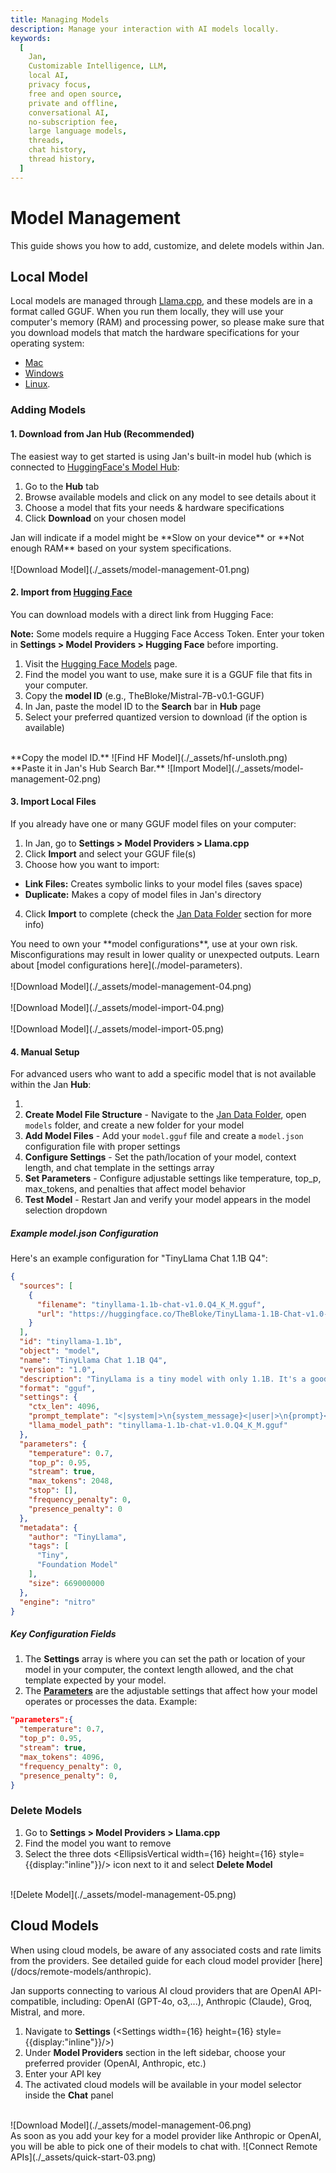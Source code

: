 ```yaml
---
title: Managing Models
description: Manage your interaction with AI models locally.
keywords:
  [
    Jan,
    Customizable Intelligence, LLM,
    local AI,
    privacy focus,
    free and open source,
    private and offline,
    conversational AI,
    no-subscription fee,
    large language models,
    threads,
    chat history,
    thread history,
  ]
---
```



# Model Management

This guide shows you how to add, customize, and delete models within Jan.

## Local Model

Local models are managed through [Llama.cpp](https://github.com/ggerganov/llama.cpp), and these models are in a
format called GGUF. When you run them locally, they will use your computer's memory (RAM) and processing power, so
please make sure that you download models that match the hardware specifications for your operating system:
- [Mac](/docs/desktop/mac#compatibility)
- [Windows](/docs/desktop/windows#compatibility)
- [Linux](/docs/desktop/linux#compatibility).

### Adding Models

#### 1. Download from Jan Hub (Recommended)

The easiest way to get started is using Jan's built-in model hub (which is connected to [HuggingFace's Model Hub](https://huggingface.co/models):
1. Go to the **Hub** tab
2. Browse available models and click on any model to see details about it
3. Choose a model that fits your needs & hardware specifications
4. Click **Download** on your chosen model

<Aside type="note">
Jan will indicate if a model might be **Slow on your device** or **Not enough RAM** based on your system specifications.
</Aside>

<br/>
![Download Model](./_assets/model-management-01.png)
<br/>

#### 2. Import from [Hugging Face](https://huggingface.co/)

You can download models with a direct link from Hugging Face:

**Note:** Some models require a Hugging Face Access Token. Enter your token in **Settings > Model Providers > Hugging Face** before importing.

1. Visit the [Hugging Face Models](https://huggingface.co/models) page.
2. Find the model you want to use, make sure it is a GGUF file that fits in your computer.
3. Copy the **model ID** (e.g., TheBloke/Mistral-7B-v0.1-GGUF)
4. In Jan, paste the model ID to the **Search** bar in **Hub** page
5. Select your preferred quantized version to download (if the option is available)

<br/>
**Copy the model ID.**
![Find HF Model](./_assets/hf-unsloth.png)

<br/>
**Paste it in Jan's Hub Search Bar.**
![Import Model](./_assets/model-management-02.png)
<br/>

#### 3. Import Local Files

If you already have one or many GGUF model files on your computer:
1. In Jan, go to **Settings > Model Providers > Llama.cpp**
2. Click **Import** and select your GGUF file(s)
3. Choose how you want to import:
  - **Link Files:** Creates symbolic links to your model files (saves space)
  - **Duplicate:** Makes a copy of model files in Jan's directory
4. Click **Import** to complete (check the [Jan Data Folder](./data-folder) section for more info)

<Aside type="caution">
You need to own your **model configurations**, use at your own risk. Misconfigurations may result in lower
quality or unexpected outputs. Learn about [model configurations here](./model-parameters).
</Aside>

<br/>
![Download Model](./_assets/model-management-04.png)
<br/>

<br/>
![Download Model](./_assets/model-import-04.png)
<br/>

<br/>
![Download Model](./_assets/model-import-05.png)
<br/>

#### 4. Manual Setup

For advanced users who want to add a specific model that is not available within the Jan **Hub**:

1.
1. **Create Model File Structure** - Navigate to the [Jan Data Folder](./data-folder), open `models` folder, and create a new folder for your model
2. **Add Model Files** - Add your `model.gguf` file and create a `model.json` configuration file with proper settings
3. **Configure Settings** - Set the path/location of your model, context length, and chat template in the settings array
4. **Set Parameters** - Configure adjustable settings like temperature, top_p, max_tokens, and penalties that affect model behavior
5. **Test Model** - Restart Jan and verify your model appears in the model selection dropdown


##### Example model.json Configuration

Here's an example configuration for "TinyLlama Chat 1.1B Q4":

```json
{
  "sources": [
    {
      "filename": "tinyllama-1.1b-chat-v1.0.Q4_K_M.gguf",
      "url": "https://huggingface.co/TheBloke/TinyLlama-1.1B-Chat-v1.0-GGUF/resolve/main/tinyllama-1.1b-chat-v1.0.Q4_K_M.gguf"
    }
  ],
  "id": "tinyllama-1.1b",
  "object": "model",
  "name": "TinyLlama Chat 1.1B Q4",
  "version": "1.0",
  "description": "TinyLlama is a tiny model with only 1.1B. It's a good model for less powerful computers.",
  "format": "gguf",
  "settings": {
    "ctx_len": 4096,
    "prompt_template": "<|system|>\n{system_message}<|user|>\n{prompt}<|assistant|>",
    "llama_model_path": "tinyllama-1.1b-chat-v1.0.Q4_K_M.gguf"
  },
  "parameters": {
    "temperature": 0.7,
    "top_p": 0.95,
    "stream": true,
    "max_tokens": 2048,
    "stop": [],
    "frequency_penalty": 0,
    "presence_penalty": 0
  },
  "metadata": {
    "author": "TinyLlama",
    "tags": [
      "Tiny",
      "Foundation Model"
    ],
    "size": 669000000
  },
  "engine": "nitro"
}
```

##### Key Configuration Fields

1. The **Settings** array is where you can set the path or location of your model in your computer, the context length allowed, and the chat template expected by your model.
2. The [**Parameters**](/docs/model-parameters) are the adjustable settings that affect how your model operates or processes the data. Example:

```json
"parameters":{
  "temperature": 0.7,
  "top_p": 0.95,
  "stream": true,
  "max_tokens": 4096,
  "frequency_penalty": 0,
  "presence_penalty": 0,
}
```

### Delete Models
1. Go to **Settings > Model Providers > Llama.cpp**
2. Find the model you want to remove
3. Select the three dots <EllipsisVertical width={16} height={16} style={{display:"inline"}}/> icon next to it and select **Delete Model**

<br/>
![Delete Model](./_assets/model-management-05.png)
<br/>


## Cloud Models

<Aside type="note">
When using cloud models, be aware of any associated costs and rate limits from the providers. See detailed guide for
each cloud model provider [here](/docs/remote-models/anthropic).
</Aside>

Jan supports connecting to various AI cloud providers that are OpenAI API-compatible, including: OpenAI (GPT-4o, o3,...),
Anthropic (Claude), Groq, Mistral, and more.
1. Navigate to **Settings** (<Settings width={16} height={16} style={{display:"inline"}}/>)
2. Under **Model Providers** section in the left sidebar, choose your preferred provider (OpenAI, Anthropic, etc.)
3. Enter your API key
4. The activated cloud models will be available in your model selector inside the **Chat** panel

<br/>
![Download Model](./_assets/model-management-06.png)
<br/>
As soon as you add your key for a model provider like Anthropic or OpenAI, you will be able to pick one of their models to chat with.
![Connect Remote APIs](./_assets/quick-start-03.png)
<br/>
